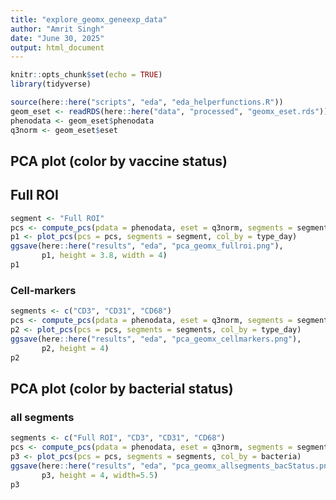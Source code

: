 ```yaml
---
title: "explore_geomx_geneexp_data"
author: "Amrit Singh"
date: "June 30, 2025"
output: html_document
---
```


```r
knitr::opts_chunk$set(echo = TRUE)
library(tidyverse)

source(here::here("scripts", "eda", "eda_helperfunctions.R"))
geom_eset <- readRDS(here::here("data", "processed", "geomx_eset.rds"))
phenodata <- geom_eset$phenodata
q3norm <- geom_eset$eset
```

## PCA plot (color by vaccine status)

## Full ROI

```r
segment <- "Full ROI"
pcs <- compute_pcs(pdata = phenodata, eset = q3norm, segments = segment)
p1 <- plot_pcs(pcs = pcs, segments = segment, col_by = type_day)
ggsave(here::here("results", "eda", "pca_geomx_fullroi.png"), 
       p1, height = 3.8, width = 4)
p1
```

### Cell-markers

```r
segments <- c("CD3", "CD31", "CD68")
pcs <- compute_pcs(pdata = phenodata, eset = q3norm, segments = segments)
p2 <- plot_pcs(pcs = pcs, segments = segments, col_by = type_day)
ggsave(here::here("results", "eda", "pca_geomx_cellmarkers.png"), 
       p2, height = 4)
p2
```


## PCA plot (color by bacterial status)

### all segments

```r
segments <- c("Full ROI", "CD3", "CD31", "CD68")
pcs <- compute_pcs(pdata = phenodata, eset = q3norm, segments = segments)
p3 <- plot_pcs(pcs = pcs, segments = segments, col_by = bacteria)
ggsave(here::here("results", "eda", "pca_geomx_allsegments_bacStatus.png"), 
       p3, height = 4, width=5.5)
p3
```


